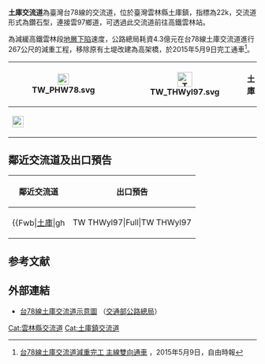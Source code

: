 {{Infobox Taiwan Highway IC
| name = 土庫交流道
| name_en = Tuku Interchange
| rd_type = EX
| rd_number = 78
| exit = 22
| exit_name = 土庫
| image = Tuku Interchange 20190113.jpg
| imagename = 土庫交流道一隅
| location = [[臺灣|臺灣]][[雲林縣|雲林縣]][[土庫鎮|土庫鎮]]
| connect = {{Jct|country=TWN|CH|156b|TRYL|97}}
| goto = 土庫鎮、[[高鐵雲林站|高鐵雲林站]]
| class = 鑽石型
| time = 2008年11月17日
}}
'''土庫交流道'''為臺灣台78線的交流道，位於臺灣雲林縣土庫鎮，指標為22k，交流道形式為鑽石型，連接雲97鄉道，可透過此交流道前往高鐵雲林站。

為減緩高鐵雲林段[[地層下陷|地層下陷]]速度，公路總局耗資4.3億元在台78線土庫交流道進行267公尺的減重工程，移除原有土堤改建為高架橋，於2015年5月9日完工通車<ref>[http://news.ltn.com.tw/news/life/breakingnews/1312103 台78線土庫交流道減重完工 主線雙向通車] {{Wayback|url=http://news.ltn.com.tw/news/life/breakingnews/1312103 |date=20190704060031 }}，2015年5月9日，自由時報</ref>。
{|class="wikitable" style="text-align:center"
! rowspan="2" | [[File:TW_PHW78.svg|23px]]
| rowspan="2" | {{Taiwan Highway IC|22|土庫}}
| [[File:TW_THWyl97.svg|30px]]
| '''土庫'''
|-
| colspan="2" | [[File:Taiwan_road_sign_d53_hsr_inline.svg|23px]]{{Blue|'''高鐵站'''}}
|}

== 鄰近交流道及出口預告 ==
{|class="toccolours" border="1" cellpadding="4" style="margin:0 auto; border-collapse:collapse; text-align:center; white-space:nowrap"
! 鄰近交流道 !! 出口預告
|-
|
{{Start expwy box|台灣省道快速公路}}
{{s-expwy IC|[[元長交流道|元長交流道]]|往　[[東勢交流道|東勢交流道]]}}
{{s-line|{{Jct|country=TWN|PH|78}}|22k|#9B0D15}}
{{s-expwy IC|[[虎尾交流道_(台78線)|虎尾交流道]]|往　[[斗南交流道_(台78線)|斗南交流道]]}}
{{Illus}}
{{Fwu|eh|[[東勢鄉|東勢]]}}
{{Fwi|Full|15|元長}}
{{Fwh|ehst}}
{{Fwm|TW PHW78}}
{{Fwh|ehst|22|土庫}}
{{Fwb|[[土庫鎮|土庫]]|gh||TW THWyl97|Full|TW THWyl97||gh|[[高鐵雲林站|高鐵雲林站]]}}
{{Fwh|ehst}}
{{Fwm|TW PHW78}}
{{Fwh|ehst}}
{{Fwi|Full|25|虎尾|虎尾交流道 (台78線)|}}
{{Fwd|eh|[[斗南鎮|斗南]]}}
{{Fwed}}
| style="text-align:right; font-size:15px" | {{Taiwan Highway IC|22|土庫}}
{|style="width:190px; background-color:#007F00; text-align:center; color:#FFF; font-weight:bold"
| <div style="margin-top:6px; margin-bottom:3px">[[File:TW_THWyl97.svg|30px]]</div>
|-
| style="line-height:24px; font-size:24px; word-spacing:15px" | 土 庫</div><div style="font-size:15px">Tuku</div>
|-
| style="line-height:18px; font-size:18px; word-spacing:21px" | <div style="margin-top:-3px">右 線</div><div style="font-size:12px; word-spacing:9px">RIGHT LANE</div>
|}
|}

== 参考文献 ==
{{Reflist}}

== 外部連結 ==
* [https://www.thb.gov.tw/resource/upload/Expressway/544e0518-1664-4267-888f-484175539ac6.jpg 台78線土庫交流道示意圖] {{Wayback|url=https://www.thb.gov.tw/resource/upload/Expressway/544e0518-1664-4267-888f-484175539ac6.jpg |date=20220416045346 }}（[[交通部公路總局|交通部公路總局]]）

{{台78線}}
{{TW-road-stub}}

[[Cat:雲林縣交流道|Cat:雲林縣交流道]]
[[Cat:土庫鎮交流道|Cat:土庫鎮交流道]]